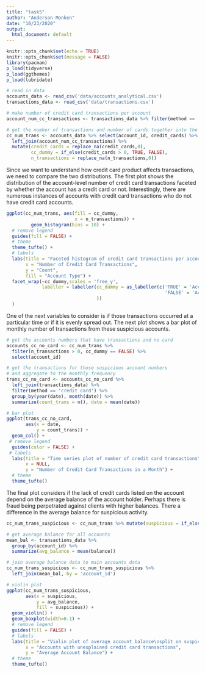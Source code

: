 ```yaml
---
title: "task5"
author: "Anderson Monken"
date: "10/23/2020"
output:
  html_document: default
---
```


```r
knitr::opts_chunk$set(echo = TRUE)
knitr::opts_chunk$set(message = FALSE)
library(pacman)
p_load(tidyverse)
p_load(ggthemes)
p_load(lubridate)

# read in data
accounts_data <- read_csv('data/accounts_analytical.csv')
transactions_data <- read_csv('data/transactions.csv')

# make number of credit card transactions per account
account_num_cc_transactions <- transactions_data %>% filter(method == 'credit card') %>% group_by(account_id) %>% count() %>% rename(n_transactions = n)

# get the number of transactions and number of cards together into the right format
cc_num_trans <- accounts_data %>% select(account_id, credit_cards) %>% 
  left_join(account_num_cc_transactions) %>% 
  mutate(credit_cards = replace_na(credit_cards,0),
         cc_dummy = if_else(credit_cards > 0, TRUE, FALSE),
         n_transactions = replace_na(n_transactions,0))
```


Since we want to understand how credit card product affects transactions, we need to compare the two distributions. The first plot shows the distribution of the account-level number of credit card transactions faceted by whether the account has a credit card or not. Interestingly, there are numerous instances of accounts with credit card transactions who do not have credit card accounts.

```r
ggplot(cc_num_trans, aes(fill = cc_dummy,
                         x = n_transactions)) +
         geom_histogram(bins = 10) + 
  # remove legend
  guides(fill = FALSE) + 
  # theme
  theme_tufte() + 
  # labels
  labs(title = "Faceted histogram of credit card transactions per account",
       x = "Number of Credit Card Transactions",
       y = "Count",
       fill = "Account Type") +
  facet_wrap(~cc_dummy,scales = 'free_y',
             labeller = labeller(cc_dummy = as_labeller(c('TRUE' = 'Accounts with Credit Card',
                                                          'FALSE' = 'Accounts without Credit Card')
                                 ))
  )
```


One of the next variables to consider is if those transactions occurred at a particular time or if it is evenly spread out. The next plot shows a bar plot of monthly number of transactions from these suspicious accounts.

```r
# get the accounts numbers that have transactions and no card
accounts_cc_no_card <- cc_num_trans %>% 
  filter(n_transactions > 0, cc_dummy == FALSE) %>% 
  select(account_id)

# get the transactions for those suspicious account numbers
# and aggregate to the monthly frequency
trans_cc_no_card <- accounts_cc_no_card %>% 
  left_join(transactions_data) %>% 
  filter(method == 'credit card') %>%
  group_by(year(date), month(date)) %>%
  summarize(count_trans = n(), date = mean(date))

# bar plot
ggplot(trans_cc_no_card,
       aes(x = date,
           y = count_trans)) +
  geom_col() +
 # remove legend
  guides(color = FALSE) +
 # labels
  labs(title = "Time series plot of number of credit card transactions\nby month for accounts without credit cards",
       x = NULL,
       y = "Number of Credit Card Transactions in a Month") +
  # theme
  theme_tufte()

```

The final plot considers if the lack of credit cards listed on the account depend on the average balance of the account holder. Perhaps there is fraud being perpetrated against clients with higher balances. There a difference in the average balance for suspicious activity.

```r
cc_num_trans_suspicious <- cc_num_trans %>% mutate(suspicious = if_else(cc_dummy == FALSE & n_transactions > 0, TRUE, FALSE))

# get average balance for all accounts
mean_bal <- transactions_data %>% 
  group_by(account_id) %>% 
  summarize(avg_balance = mean(balance))

# join average balance data to main accounts data
cc_num_trans_suspicious <- cc_num_trans_suspicious %>% 
  left_join(mean_bal, by = 'account_id') 

# violin plot
ggplot(cc_num_trans_suspicious,
       aes(x = suspicious,
           y = avg_balance,
           fill = suspicious)) +
  geom_violin() +
  geom_boxplot(width=0.1) +
  # remove legend
  guides(fill = FALSE) +
  # labels
  labs(title = "Violin plot of average account balance\nsplit on suspicious activity",
       x = "Accounts with unexplained credit card transactions",
       y = "Average Account Balance") +
  # theme
  theme_tufte()
  

```

